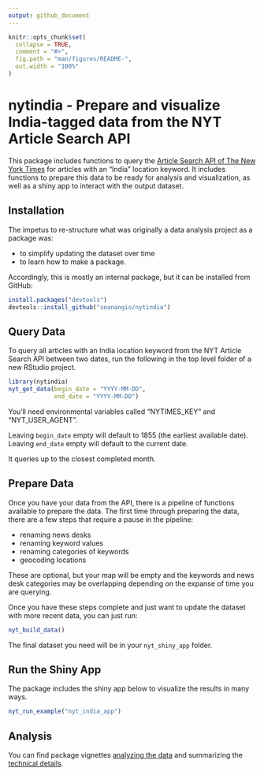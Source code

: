 ```yaml
---
output: github_document
---
```


<!-- README.md is generated from README.Rmd. Please edit that file. You'll still need to render `README.Rmd` regularly, to keep `README.md` up-to-date. `devtools::build_readme()` is handy for this. You could also use GitHub Actions to re-render `README.Rmd` every time you push. An example workflow can be found here: <https://github.com/r-lib/actions/tree/master/examples>. -->

```r
knitr::opts_chunk$set(
  collapse = TRUE,
  comment = "#>",
  fig.path = "man/figures/README-",
  out.width = "100%"
)
```
# nytindia - Prepare and visualize India-tagged data from the NYT Article Search API

<!-- badges: start -->
<!-- badges: end -->

This package includes functions to query the [Article Search API of The New York Times](https://developer.nytimes.com/docs/articlesearch-product/1/overview) for articles with an "India" location keyword. It includes functions to prepare this data to be ready for analysis and visualization, as well as a shiny app to interact with the output dataset.

## Installation

The impetus to re-structure what was originally a data analysis project as a package was: 

- to simplify updating the dataset over time
- to learn how to make a package.

Accordingly, this is mostly an internal package, but it can be installed from GitHub:

``` r
install.packages("devtools")
devtools::install_github("seanangio/nytindia")
```

## Query Data

To query all articles with an India location keyword from the NYT Article Search API between two dates, run the following in the top level folder of a new RStudio project. 

```r
library(nytindia)
nyt_get_data(begin_date = "YYYY-MM-DD", 
             end_date = "YYYY-MM-DD")
```

You'll need environmental variables called "NYTIMES_KEY" and "NYT_USER_AGENT". 

Leaving `begin_date` empty will default to 1855 (the earliest available date). Leaving `end_date` empty will default to the current date.

It queries up to the closest completed month.

## Prepare Data

Once you have your data from the API, there is a pipeline of functions available to prepare the data. The first time through preparing the data, there are a few steps that require a pause in the pipeline:

- renaming news desks
- renaming keyword values
- renaming categories of keywords
- geocoding locations

These are optional, but your map will be empty and the keywords and news desk categories may be overlapping depending on the expanse of time you are querying.

Once you have these steps complete and just want to update the dataset with more recent data, you can just run:

```r
nyt_build_data()
```

The final dataset you need will be in your `nyt_shiny_app` folder.

## Run the Shiny App

The package includes the shiny app below to visualize the results in many ways.

```r
nyt_run_example("nyt_india_app")
```

## Analysis

You can find package vignettes [analyzing the data]() and summarizing the [technical details](https://seanangio.github.io/nytindia/articles/technical-details.html).
